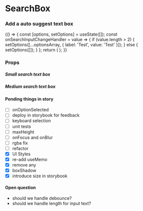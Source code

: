 
<Meta title="Core" component={SearchBox} />

# SearchBox

### Add a auto suggest text box

<Preview withToolbar>
    <Story name="SearchBox">
        {() => {
            const [options, setOptions] = useState([]);
            const onSearchInputChangeHandler = value => {
                if (value.length > 2) {
                    setOptions([...optionsArray, { label: 'Test', value: 'Test' }]);
                } else {
                    setOptions([]);
                }
            };
            return (
                <SearchBox
                    placeholder="Search"
                    onSearchInputChange={onSearchInputChangeHandler}
                    options={options}
                    searchBoxSize={select('boxSize', boxSize, 'M')}
                />
            );
        }}
    </Story>
</Preview>

### Props

<Props of={SearchBox} />

##### Small search text box

<Preview>
    <SearchBox searchBoxSize="S" />
</Preview>

##### Medium search text box

<Preview>
    <SearchBox searchBoxSize="M" />
</Preview>

#### Pending things in story

-   [ ] onOptionSelected
-   [ ] deploy in storybook for feedback
-   [ ] keyboard selection
-   [ ] unit tests
-   [ ] maxHeight
-   [ ] onFocus and onBlur
-   [ ] rgba fix
-   [ ] refactor
-   [x] UI Styles
-   [x] re-add useMemo
-   [x] remove any
-   [x] boxShadow
-   [x] introduce size in storybook

#### Open question

-   should we handle debounce?
-   should we handle length for input text?
